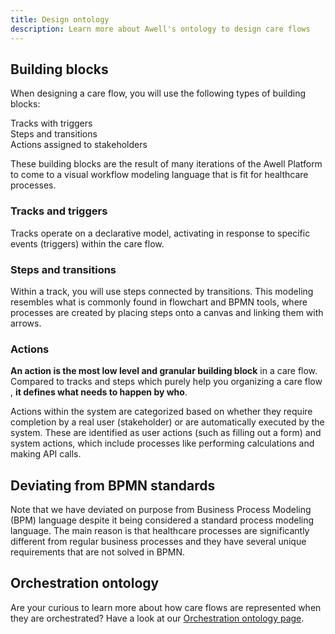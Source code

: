 ```yaml
---
title: Design ontology
description: Learn more about Awell's ontology to design care flows
---
```


## Building blocks

When designing a care flow, you will use the following types of building blocks:

<div className="grid gap-6 mx-auto grid-cols-3">
  <div className="grid items-center grid-flow-col p-4 bg-slate-100 rounded-2xl dark:bg-slate-400">
    <div className="flex justify-center">
      <div className="text-lg font-bold text-slate-800 text-center my-6 dark:text-slate-100">
        Tracks with triggers
      </div>
    </div>
  </div>
  <div className="grid items-center grid-flow-col p-4 bg-slate-100 rounded-2xl dark:bg-slate-400">
    <div className="flex justify-center">
      <div className="text-lg font-bold text-slate-800 text-center my-6 dark:text-slate-100">
        Steps and transitions
      </div>
    </div>
  </div>
  <div className="grid items-center grid-flow-col p-4 bg-slate-100 rounded-2xl dark:bg-slate-400">
    <div className="flex justify-center">
      <div className="text-lg font-bold text-slate-800 text-center my-6 dark:text-slate-100">
        Actions assigned to stakeholders
      </div>
    </div>
  </div>
</div>

These building blocks are the result of many iterations of the Awell Platform to come to a visual workflow modeling language that is fit for healthcare processes.

### Tracks and triggers

Tracks operate on a declarative model, activating in response to specific events (triggers) within the care flow.

### Steps and transitions

Within a track, you will use steps connected by transitions. This modeling resembles what is commonly found in flowchart and BPMN tools, where processes are created by placing steps onto a canvas and linking them with arrows.

### Actions

**An action is the most low level and granular building block** in a care flow. Compared to tracks and steps which purely help you organizing a care flow , **it defines what needs to happen by who**.

Actions within the system are categorized based on whether they require completion by a real user (stakeholder) or are automatically executed by the system. These are identified as user actions (such as filling out a form) and system actions, which include processes like performing calculations and making API calls.

## Deviating from BPMN standards

Note that we have deviated on purpose from Business Process Modeling (BPM) language despite it being considered a standard process modeling language. The main reason is that healthcare processes are significantly different from regular business processes and they have several unique requirements that are not solved in BPMN.

## Orchestration ontology

Are your curious to learn more about how care flows are represented when they are orchestrated? Have a look at our [Orchestration ontology page](/awell-orchestration/docs/getting-started/orchestration-ontology).
